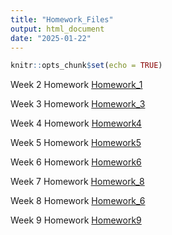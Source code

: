 ```yaml
---
title: "Homework_Files"
output: html_document
date: "2025-01-22"
---
```


```r
knitr::opts_chunk$set(echo = TRUE)
```

Week 2 Homework [Homework_1](Homework1.html)

Week 3 Homework [Homework_3](Homework_3.html)

Week 4 Homework [Homework4](Homework4.html)

Week 5 Homework [Homework5](Homework5.html)

Week 6 Homework [Homework6](Homework6.html)

Week 7 Homework [Homework_8](Homework_8.html)

Week 8 Homework [Homework_6](Homework_6.html)

Week 9 Homework [Homework9](Homework9.html)

